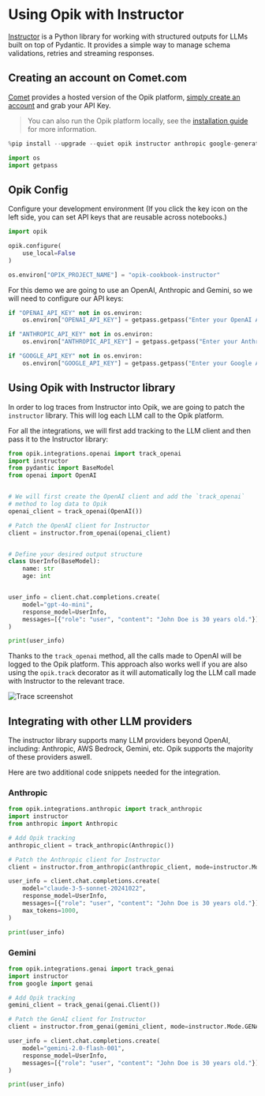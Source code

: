 # Using Opik with Instructor

[Instructor](https://github.com/instructor-ai/instructor) is a Python library for working with structured outputs for LLMs built on top of Pydantic. It provides a simple way to manage schema validations, retries and streaming responses.

## Creating an account on Comet.com

[Comet](https://www.comet.com/site?from=llm&utm_source=opik&utm_medium=colab&utm_content=haystack&utm_campaign=opik) provides a hosted version of the Opik platform, [simply create an account](https://www.comet.com/signup?from=llm&utm_source=opik&utm_medium=colab&utm_content=haystack&utm_campaign=opik) and grab your API Key.

> You can also run the Opik platform locally, see the [installation guide](https://www.comet.com/docs/opik/self-host/overview/?from=llm&utm_source=opik&utm_medium=colab&utm_content=haystack&utm_campaign=opik) for more information.


```python
%pip install --upgrade --quiet opik instructor anthropic google-generativeai google-genai
```


```python
import os
import getpass
```

## Opik Config

Configure your development environment (If you click the key icon on the left side, you can set API keys that are reusable across notebooks.)


```python
import opik

opik.configure(
    use_local=False
)

os.environ["OPIK_PROJECT_NAME"] = "opik-cookbook-instructor"
```

For this demo we are going to use an OpenAI, Anthropic and Gemini, so we will need to configure our API keys:


```python
if "OPENAI_API_KEY" not in os.environ:
    os.environ["OPENAI_API_KEY"] = getpass.getpass("Enter your OpenAI API key: ")

if "ANTHROPIC_API_KEY" not in os.environ:
    os.environ["ANTHROPIC_API_KEY"] = getpass.getpass("Enter your Anthropic API key: ")

if "GOOGLE_API_KEY" not in os.environ:
    os.environ["GOOGLE_API_KEY"] = getpass.getpass("Enter your Google API key: ")
```

## Using Opik with Instructor library

In order to log traces from Instructor into Opik, we are going to patch the `instructor` library. This will log each LLM call to the Opik platform.

For all the integrations, we will first add tracking to the LLM client and then pass it to the Instructor library:


```python
from opik.integrations.openai import track_openai
import instructor
from pydantic import BaseModel
from openai import OpenAI


# We will first create the OpenAI client and add the `track_openai`
# method to log data to Opik
openai_client = track_openai(OpenAI())

# Patch the OpenAI client for Instructor
client = instructor.from_openai(openai_client)


# Define your desired output structure
class UserInfo(BaseModel):
    name: str
    age: int


user_info = client.chat.completions.create(
    model="gpt-4o-mini",
    response_model=UserInfo,
    messages=[{"role": "user", "content": "John Doe is 30 years old."}],
)

print(user_info)
```

Thanks to the `track_openai` method, all the calls made to OpenAI will be logged to the Opik platform. This approach also works well if you are also using the `opik.track` decorator as it will automatically log the LLM call made with Instructor to the relevant trace.

![Trace screenshot](https://raw.githubusercontent.com/comet-ml/opik/main/apps/opik-documentation/documentation/fern/img/cookbook/instructor_cookbook.png)

## Integrating with other LLM providers

The instructor library supports many LLM providers beyond OpenAI, including: Anthropic, AWS Bedrock, Gemini, etc. Opik supports the majority of these providers aswell.

Here are two additional code snippets needed for the integration.

### Anthropic


```python
from opik.integrations.anthropic import track_anthropic
import instructor
from anthropic import Anthropic

# Add Opik tracking
anthropic_client = track_anthropic(Anthropic())

# Patch the Anthropic client for Instructor
client = instructor.from_anthropic(anthropic_client, mode=instructor.Mode.ANTHROPIC_JSON)

user_info = client.chat.completions.create(
    model="claude-3-5-sonnet-20241022",
    response_model=UserInfo,
    messages=[{"role": "user", "content": "John Doe is 30 years old."}],
    max_tokens=1000,
)

print(user_info)
```

### Gemini


```python
from opik.integrations.genai import track_genai
import instructor
from google import genai

# Add Opik tracking
gemini_client = track_genai(genai.Client())

# Patch the GenAI client for Instructor
client = instructor.from_genai(gemini_client, mode=instructor.Mode.GENAI_STRUCTURED_OUTPUTS)

user_info = client.chat.completions.create(
    model="gemini-2.0-flash-001",
    response_model=UserInfo,
    messages=[{"role": "user", "content": "John Doe is 30 years old."}],
)

print(user_info)
```
